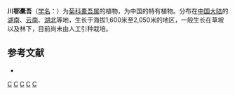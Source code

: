 {{Speciesbox 
| taxon = Ligularia wilsoniana
| authority = (Hemsl.) Greenm.
}}

'''川鄂橐吾'''（[[学名|学名]]：{{lang|la|''Ligularia wilsoniana''}}）为[[菊科|菊科]][[橐吾属|橐吾属]]的植物，为中国的特有植物。分布在[[中国大陆|中国大陆]]的[[湖南|湖南]]、[[云南|云南]]、[[湖北|湖北]]等地，生长于海拔1,600米至2,050米的地区，一般生长在草坡以及林下，目前尚未由人工引种栽培。

== 参考文献 ==
<div class="references-small">
* {{cite web| url =http://www.bioinfo.cn/db05/KmzwSpecies.php?action=view&id=5077| title =川鄂橐吾| work =《中国高等植物数据库全库》| publisher =中国科学院微生物研究所| author =昆明植物研究所| accessdate =2009-02-25| deadurl =yes| archiveurl =https://web.archive.org/web/20160305035134/http://www.bioinfo.cn/db05/KmzwSpecies.php?action=view&id=5077| archivedate =2016-03-05}}
</div>
{{Taxonbar|from=Q11056044}}

[[Category:橐吾属|C]]
[[Category:中國特有植物|C]]
[[Category:湖北植物|C]]
[[Category:湖南植物|C]]
[[Category:云南植物|C]]
